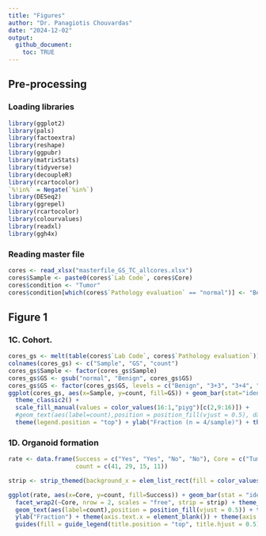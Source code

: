 ```yaml
---
title: "Figures"
author: "Dr. Panagiotis Chouvardas"
date: "2024-12-02"
output: 
  github_document:
    toc: TRUE
---
```


## Pre-processing

### Loading libraries

```r
library(ggplot2)
library(pals)
library(factoextra)
library(reshape)
library(ggpubr)
library(matrixStats)
library(tidyverse)
library(decoupleR)
library(rcartocolor)
`%!in%` = Negate(`%in%`)
library(DESeq2)
library(ggrepel)
library(rcartocolor)
library(colourvalues)
library(readxl)
library(ggh4x)

```

### Reading master file

```r
cores <- read_xlsx("masterfile_GS_TC_allcores.xlsx")
cores$Sample <- paste0(cores$`Lab Code`, cores$Core)
cores$condition <- "Tumor"
cores$condition[which(cores$`Pathology evaluation` == "normal")] <- "Benign"
```

## Figure 1

### 1C. Cohort.

```r
cores_gs <- melt(table(cores$`Lab Code`, cores$`Pathology evaluation`))
colnames(cores_gs) <- c("Sample", "GS", "count")
cores_gs$Sample <- factor(cores_gs$Sample)
cores_gs$GS <- gsub("normal", "Benign", cores_gs$GS)
cores_gs$GS <- factor(cores_gs$GS, levels = c("Benign", "3+3", "3+4", "4+3", "4+4", "4+5", "5+4", "5+5"))
ggplot(cores_gs, aes(x=Sample, y=count, fill=GS)) + geom_bar(stat="identity", position="fill", col="black") +
  theme_classic2() + 
  scale_fill_manual(values = color_values(16:1,"piyg")[c(2,9:16)]) + 
  #geom_text(aes(label=count),position = position_fill(vjust = 0.5), data = cores_gs[which(cores_gs$count > 0),], size=2) +
  theme(legend.position = "top") + ylab("Fraction (n = 4/sample)") + theme(axis.text = element_text(size = 7)) 
```

### 1D. Organoid formation

```r
rate <- data.frame(Success = c("Yes", "Yes", "No", "No"), Core = c("Tumor","Benign", "Tumor", "Benign"),
                   count = c(41, 29, 15, 11))

strip <- strip_themed(background_x = elem_list_rect(fill = color_values(1:16,"piyg")[c(16,2)]), text_x = element_text(color="white"))

ggplot(rate, aes(x=Core, y=count, fill=Success)) + geom_bar(stat = "identity", position = "fill", col="black")+ 
  facet_wrap2(~Core, nrow = 2, scales = "free", strip = strip) + theme_classic2() + scale_fill_manual(values = rev(c("gray", "white"))) +
  geom_text(aes(label=count),position = position_fill(vjust = 0.5)) + theme(legend.position = "top") +
  ylab("Fraction") + theme(axis.text.x = element_blank()) + theme(axis.title.x = element_blank()) +
  guides(fill = guide_legend(title.position = "top", title.hjust = 0.5))
```


